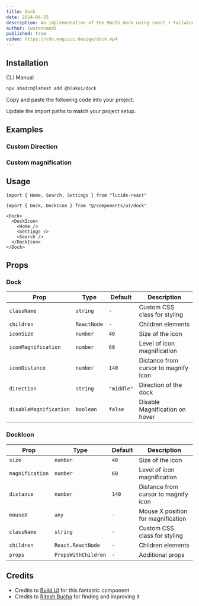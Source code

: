 ```yaml
---
title: Dock
date: 2024-04-25
description: An implementation of the MacOS dock using react + tailwindcss + framer motion
author: iwarannamdi
published: true
video: https://cdn.magicui.design/dock.mp4
---
```


<ComponentPreview name="dock-demo" />

## Installation

<Tabs defaultValue="cli">

<TabsList>
  <TabsTrigger value="cli">CLI</TabsTrigger>
  <TabsTrigger value="manual">Manual</TabsTrigger>
</TabsList>
<TabsContent value="cli">

```bash
npx shadcn@latest add @blakui/dock
```

</TabsContent>

<TabsContent value="manual">

<Steps>

<Step>Copy and paste the following code into your project.</Step>

<ComponentSource name="dock" />

<Step>Update the import paths to match your project setup.</Step>

</Steps>

</TabsContent>

</Tabs>

## Examples

### Custom Direction

<ComponentPreview name="dock-demo-2" />

### Custom magnification

<ComponentPreview name="dock-demo-3" />

## Usage

```tsx showLineNumbers
import { Home, Search, Settings } from "lucide-react"

import { Dock, DockIcon } from "@/components/ui/dock"
```

```tsx showLineNumbers
<Dock>
  <DockIcon>
    <Home />
    <Settings />
    <Search />
  </DockIcon>
</Dock>
```

## Props

### Dock

| Prop                   | Type        | Default    | Description                          |
| ---------------------- | ----------- | ---------- | ------------------------------------ |
| `className`            | `string`    | `-`        | Custom CSS class for styling         |
| `children`             | `ReactNode` | `-`        | Children elements                    |
| `iconSize`             | `number`    | `40`       | Size of the icon                     |
| `iconMagnification`    | `number`    | `60`       | Level of icon magnification          |
| `iconDistance`         | `number`    | `140`      | Distance from cursor to magnify icon |
| `direction`            | `string`    | `"middle"` | Direction of the dock                |
| `disableMagnification` | `boolean`   | `false`    | Disable Magnification on hover       |

### DockIcon

| Prop            | Type                | Default | Description                          |
| --------------- | ------------------- | ------- | ------------------------------------ |
| `size`          | `number`            | `40`    | Size of the icon                     |
| `magnification` | `number`            | `60`    | Level of icon magnification          |
| `distance`      | `number`            | `140`   | Distance from cursor to magnify icon |
| `mouseX`        | `any`               | `-`     | Mouse X position for magnification   |
| `className`     | `string`            | `-`     | Custom CSS class for styling         |
| `children`      | `React.ReactNode`   | `-`     | Children elements                    |
| `props`         | `PropsWithChildren` | `-`     | Additional props                     |

## Credits

- Credits to [Build UI](https://buildui.com/recipes/magnified-dock) for this fantastic component
- Credits to [Ritesh Bucha](https://twitter.com/bucha_ritesh) for finding and improving it
